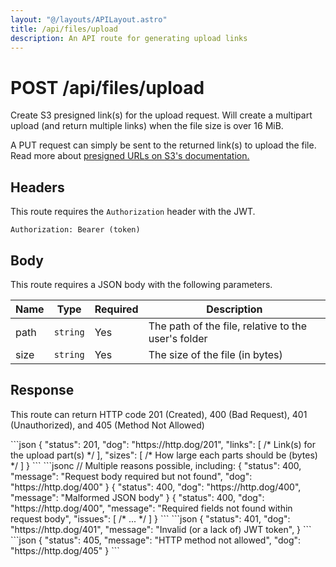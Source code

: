```yaml
---
layout: "@/layouts/APILayout.astro"
title: /api/files/upload
description: An API route for generating upload links
---
```



<h1>
	<Badge variant="post">POST</Badge> /api/files/upload
</h1>

Create S3 presigned link(s) for the upload request.
Will create a multipart upload (and return multiple links)
when the file size is over 16 MiB.

A <Badge variant="put">PUT</Badge> request can simply be sent to the
returned link(s) to upload the file. Read more about [presigned URLs
on S3's documentation.](https://docs.aws.amazon.com/AmazonS3/latest/userguide/PresignedUrlUploadObject.html)

## Headers

This route requires the `Authorization` header with the JWT.

```
Authorization: Bearer (token)
```

## Body

This route requires a JSON body with the following parameters.

| Name | Type     | Required | Description                                         |
| ---- | -------- | -------- | --------------------------------------------------- |
| path | `string` | Yes      | The path of the file, relative to the user's folder |
| size | `string` | Yes      | The size of the file (in bytes)                     |

## Response

This route can return HTTP code 201 (Created), 400 (Bad Request),
401 (Unauthorized), and 405 (Method Not Allowed)

<Tabs>
	<Tab name="201">
```json
{
    "status": 201,
    "dog": "https://http.dog/201",
    "links": [ /* Link(s) for the upload part(s) */ ],
    "sizes": [ /* How large each parts should be (bytes) */ ]
}
```
    </Tab>
    <Tab name="400">
```jsonc
// Multiple reasons possible, including:
{
    "status": 400,
    "message": "Request body required but not found",
    "dog": "https://http.dog/400"
}
{
    "status": 400,
    "dog": "https://http.dog/400",
    "message": "Malformed JSON body"
}
{
    "status": 400,
    "dog": "https://http.dog/400",
    "message": "Required fields not found within request body",
    "issues": [ /* ... */ ]
}
```
    </Tab>
    <Tab name="401">
```json
{
    "status": 401,
    "dog": "https://http.dog/401",
    "message": "Invalid (or a lack of) JWT token",
}
```
    </Tab>
    <Tab name="405">
```json
{
    "status": 405,
    "message": "HTTP method not allowed",
    "dog": "https://http.dog/405"
}
```
    </Tab>
</Tabs>
